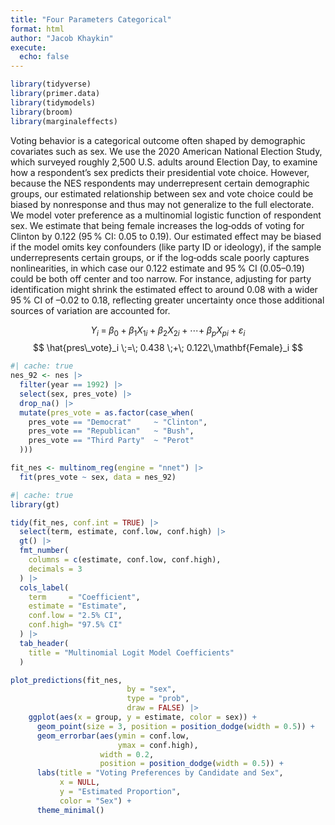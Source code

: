 ```yaml
---
title: "Four Parameters Categorical"
format: html
author: "Jacob Khaykin"
execute: 
  echo: false
---
```



```r
library(tidyverse)
library(primer.data)
library(tidymodels)
library(broom)
library(marginaleffects)
```



Voting behavior is a categorical outcome often shaped by demographic covariates such as sex. We use the 2020 American National Election Study, which surveyed roughly 2,500 U.S. adults around Election Day, to examine how a respondent’s sex predicts their presidential vote choice. However, because the NES respondents may underrepresent certain demographic groups, our estimated relationship between sex and vote choice could be biased by nonresponse and thus may not generalize to the full electorate. We model voter preference as a multinomial logistic function of respondent sex. We estimate that being female increases the log‑odds of voting for Clinton by 0.122 (95 % CI: 0.05 to 0.19).
Our estimated effect may be biased if the model omits key confounders (like party ID or ideology), if the sample underrepresents certain groups, or if the log‑odds scale poorly captures nonlinearities, in which case our 0.122 estimate and 95 % CI (0.05–0.19) could be both off center and too narrow. For instance, adjusting for party identification might shrink the estimated effect to around 0.08 with a wider 95 % CI of –0.02 to 0.18, reflecting greater uncertainty once those additional sources of variation are accounted for.




$$
Y_i \;=\; \beta_0 \;+\; \beta_1 X_{1i} \;+\; \beta_2 X_{2i} \;+\;\cdots+\; \beta_p X_{pi} \;+\; \varepsilon_i
$$
$$
\hat{pres\_vote}_i \;=\; 0.438 \;+\; 0.122\,\mathbf{Female}_i
$$

```r
#| cache: true
nes_92 <- nes |> 
  filter(year == 1992) |> 
  select(sex, pres_vote) |> 
  drop_na() |> 
  mutate(pres_vote = as.factor(case_when(
    pres_vote == "Democrat"     ~ "Clinton",
    pres_vote == "Republican"   ~ "Bush",
    pres_vote == "Third Party"  ~ "Perot"
  )))

fit_nes <- multinom_reg(engine = "nnet") |>
  fit(pres_vote ~ sex, data = nes_92)

```

```r
#| cache: true
library(gt)

tidy(fit_nes, conf.int = TRUE) |>
  select(term, estimate, conf.low, conf.high) |>
  gt() |>
  fmt_number(
    columns = c(estimate, conf.low, conf.high),
    decimals = 3
  ) |>
  cols_label(
    term     = "Coefficient",
    estimate = "Estimate",
    conf.low = "2.5% CI",
    conf.high= "97.5% CI"
  ) |>
  tab_header(
    title = "Multinomial Logit Model Coefficients"
  )

```


```r
plot_predictions(fit_nes, 
                          by = "sex", 
                          type = "prob", 
                          draw = FALSE) |> 
    ggplot(aes(x = group, y = estimate, color = sex)) +
      geom_point(size = 3, position = position_dodge(width = 0.5)) +
      geom_errorbar(aes(ymin = conf.low, 
                        ymax = conf.high), 
                    width = 0.2, 
                    position = position_dodge(width = 0.5)) +
      labs(title = "Voting Preferences by Candidate and Sex",
           x = NULL,
           y = "Estimated Proportion",
           color = "Sex") +
      theme_minimal()
```
